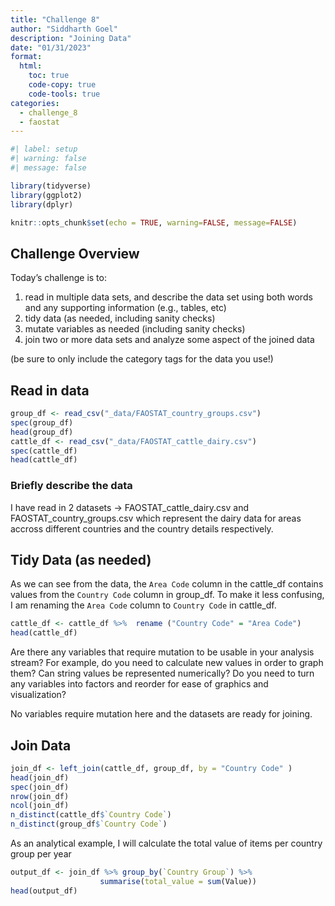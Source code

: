 ```yaml
---
title: "Challenge 8"
author: "Siddharth Goel"
description: "Joining Data"
date: "01/31/2023"
format:
  html:
    toc: true
    code-copy: true
    code-tools: true
categories:
  - challenge_8
  - faostat
---
```


```r
#| label: setup
#| warning: false
#| message: false

library(tidyverse)
library(ggplot2)
library(dplyr)

knitr::opts_chunk$set(echo = TRUE, warning=FALSE, message=FALSE)
```

## Challenge Overview

Today's challenge is to:

1)  read in multiple data sets, and describe the data set using both words and any supporting information (e.g., tables, etc)
2)  tidy data (as needed, including sanity checks)
3)  mutate variables as needed (including sanity checks)
4)  join two or more data sets and analyze some aspect of the joined data

(be sure to only include the category tags for the data you use!)

## Read in data

```r
group_df <- read_csv("_data/FAOSTAT_country_groups.csv")
spec(group_df)
head(group_df)
cattle_df <- read_csv("_data/FAOSTAT_cattle_dairy.csv")
spec(cattle_df)
head(cattle_df)
```

### Briefly describe the data
I have read in 2 datasets -> FAOSTAT_cattle_dairy.csv and FAOSTAT_country_groups.csv which represent the dairy data for areas accross different countries and the country details respectively.

## Tidy Data (as needed)

As we can see from the data, the `Area Code` column in the cattle_df contains values from the `Country Code` column in group_df.
To make it less confusing, I am renaming the `Area Code` column to `Country Code` in cattle_df.
```r
cattle_df <- cattle_df %>%  rename ("Country Code" = "Area Code")
head(cattle_df)
```

Are there any variables that require mutation to be usable in your analysis stream? For example, do you need to calculate new values in order to graph them? Can string values be represented numerically? Do you need to turn any variables into factors and reorder for ease of graphics and visualization?

No variables require mutation here and the datasets are ready for joining.

## Join Data

```r
join_df <- left_join(cattle_df, group_df, by = "Country Code" )
head(join_df)
spec(join_df)
nrow(join_df)
ncol(join_df)
n_distinct(cattle_df$`Country Code`)
n_distinct(group_df$`Country Code`)
```

As an analytical example, I will calculate the total value of items per country group per year

```r
output_df <- join_df %>% group_by(`Country Group`) %>%
                    summarise(total_value = sum(Value))
head(output_df)
```


